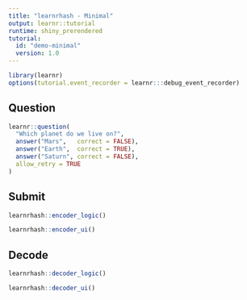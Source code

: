 ```yaml
---
title: "learnrhash - Minimal"
output: learnr::tutorial
runtime: shiny_prerendered
tutorial:
  id: "demo-minimal"
  version: 1.0
---
```


```r
library(learnr)
options(tutorial.event_recorder = learnr:::debug_event_recorder)
```

## Question

```r
learnr::question(
  "Which planet do we live on?",
  answer("Mars",   correct = FALSE),
  answer("Earth",  correct = TRUE),
  answer("Saturn", correct = FALSE),
  allow_retry = TRUE
)
```

## Submit

```r
learnrhash::encoder_logic()
```

```r
learnrhash::encoder_ui()
```

## Decode

```r
learnrhash::decoder_logic()
```

```r
learnrhash::decoder_ui()
```
